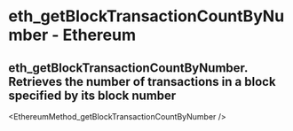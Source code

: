 # eth_getBlockTransactionCountByNumber - Ethereum

## eth_getBlockTransactionCountByNumber. Retrieves the number of transactions in a block specified by its block number


<EthereumMethod_getBlockTransactionCountByNumber />
